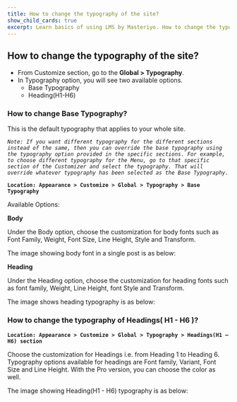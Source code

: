 ---
title: How to change the typography of the site?
show_child_cards: true
excerpt: Learn basics of using LMS by Masteriyo. How to change the typography of the site.
---

## How to change the typography of the site?

- From Customize section, go to the **Global > Typography**.
- In Typography option, you will see two available options.
  - Base Typography
  - Heading(H1-H6)

### How to change Base Typography?

This is the default typography that applies to your whole site.

*```Note: If you want different typography for the different sections instead of the same, then you can override the base typography using the typography option provided in the specific sections. For example, to choose different typography for the Menu, go to that specific section of the Customizer and select the typography. That will override whatever typography has been selected as the Base Typography.```*

**```Location: Appearance > Customize > Global > Typography > Base Typography ```**

Available Options:

**Body**

Under the Body option, choose the customization for body fonts such as Font Family, Weight, Font Size, Line Height, Style and Transform.

The image showing body font in a single post is as below:

**Heading**

Under the Heading option, choose the customization for heading fonts such as font family, Weight, Line Height, font Style and Transform.

The image shows heading typography is as below:

### How to change the typography of Headings( H1 - H6 )?

**```Location: Appearance > Customize > Global > Typography > Headings(H1 – H6) section```**

Choose the customization for Headings i.e. from Heading 1 to Heading 6. Typography options available for headings are Font family, Variant, Font Size and Line Height. With the Pro version, you can choose the color as well.

The image showing Heading(H1 - H6) typography is as below:


